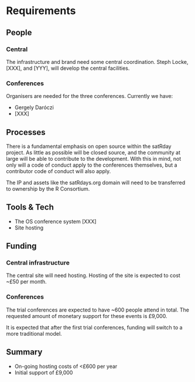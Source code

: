 # Requirements
<!-- 
An idea of what is required to make the project actually happen
-->

## People
<!--
Who needs to be involved, what's the proposed structure, what will it take to get their involvement?
-->
### Central
The infrastructure and brand need some central coordination. Steph Locke, [XXX], and [YYY], will develop the central facilities.

### Conferences
Organisers are needed for the three conferences. Currently we have:

 - Gergely Daróczi 
 - [XXX]

## Processes
<!-- 
What processes need to be put in place e.g. codes of conduct, regular ISC meetings, handover to the community at large?
-->
There is a fundamental emphasis on open source within the satRday project. As little as possible will be closed source, and the community at large will be able to contribute to the development. With this in mind, not only will a code of conduct apply to the conferences themselves, but a contributor code of conduct will also apply.

The IP and assets like the satRdays.org domain will need to be transferred to ownership by the R Consortium.

## Tools & Tech
<!--
What is going to be needed to deliver this project? 

Will cloud computing be used - if yes are there are necessary components that will be deciding factors between providers?

Are there tools or tech that don't exist that will be produced to facilitate the project?
-->
  - The OS conference system [XXX]
  - Site hosting
  
  
## Funding
<!-- 
[TO DO] THE GUIDANCE IS PRETTY UNCLEAR, ESP IN LIGHT OF GABOR'S PROPOSAL VS AWARD SIZE

-->
### Central infrastructure
The central site will need hosting. Hosting of the site is expected to cost ~£50 per month.

### Conferences
The trial conferences are expected to have ~600 people attend in total.  The requested amount of monetary support for these events is £9,000.

It is expected that after the first trial conferences, funding will switch to a more traditional model. 

## Summary
<!--
A summary of the requirements that contextualises the costs
-->
  - On-going hosting costs of <£600 per year
  - Initial support of £9,000